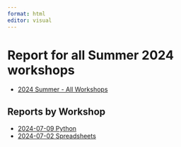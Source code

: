 ```yaml
---
format: html
editor: visual
---
```

  
# Report for all Summer 2024 workshops
  
-   [2024 Summer - All Workshops](2024-summer-all.html)

## Reports by Workshop

-   [2024-07-09 Python](2024-07-09-summer-python.html)
-   [2024-07-02 Spreadsheets](2024-07-02-summer-spreadsheets.html)
